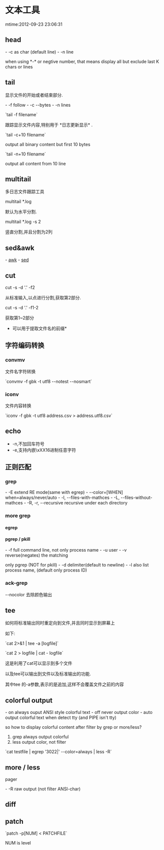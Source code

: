 =文本工具=
mtime:2012-09-23 23:06:31
== head ==
- -c        as char (default line)
- -n        line

when using *-* or negtive number, that means display all but exclude last K
chars or lines

== tail ==
显示文件的开始或者结束部分.

- -f        follow
- -c        --bytes
- -n        lines

`tail -f filename`

跟踪显示文件内容,特别用于 *日志更新显示* .

`tail -c+10 filename`

output all binary content but first 10 bytes

`tail -n+10 filename`

output all content from 10 line

== multitail ==
多日志文件跟踪工具

multitail *.log

默认为水平分割.

multitail *.log -s 2

竖直分割,并且分割为2列

==sed&awk==
- [[awk]]
- [[sed]]

== cut ==

cut -s -d '.' -f2

从标准输入,以点进行分割,获取第2部分.

cut -s -d '.' -f1-2

获取第1~2部分

*可以用于提取文件名的前缀*

== 字符编码转换 ==
=== convmv ===

文件名字符转换

`convmv -f gbk -t utf8 --notest --nosmart`

=== iconv ===

文件内容转换

`iconv -f gbk -t utf8 address.csv > address.utf8.csv`

== echo ==
* -n,不加回车符号
* -e,支持内嵌\xXX16进制任意字符

== 正则匹配 ==
=== grep ===
- -E                extend RE mode(same with egrep)
- --color=[WHEN]    when=always/never/auto
- -l, --files-with-mathces
- -L, --files-without-mathces
- -R, -r, --recursive       recursive under each directory

=== more grep ===
==== egrep ====
==== pgrep / pkill ====
- -f                full command line, not only process name
- -u                user
- -v                reverse(negates) the matching

only pgrep (NOT for pkill)
- -d                delimiter(default to newline)
- -l                also list process name, (default only process ID)

=== ack-grep ===
--nocolor 去除颜色输出

== tee ==
如何将标准输出同时重定向到文件,并且同时显示到屏幕上

如下:

`cat 2>&1 | tee -a [logfile]`

`cat 2 > logfile | cat - logfile`

这是利用了cat可以显示到多个文件

以及tee可以输出到文件以及标准输出的功能.

其中tee 的-a参数,表示的是追加,这样不会覆盖文件之前的内容

== colorful output ==
- on            always ouput ANSI style colorful text
- off           never output color
- auto          output colorful text when detect tty (and PIPE isn't tty)

so how to display colorful content after filter by grep or more/less?

# grep always output colorful
# less output color, not filter

`cat testfile | egrep '3022|' --color=always | less -R`

== more / less ==
pager

- -R            raw output (not filter ANSI-char)

== diff ==

== patch ==

`patch -p[NUM] < PATCHFILE`

NUM is level
